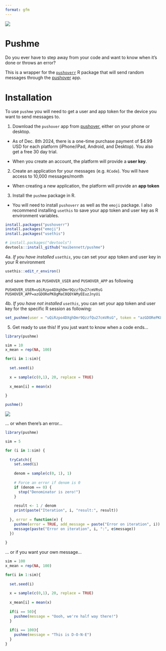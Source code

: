 ```yaml
---
format: gfm
---
```


![](https://github.com/maibennett/pushme/blob/main/images/header.PNG?raw=TRUE){fig-align="center"}

# Pushme

Do you ever have to step away from your code and want to know when it's done or throws an error?

This is a wrapper for the [`pushoverr`](https://github.com/briandconnelly/pushoverr) R package that will send random messages through the [pushover](https://pushover.net/) app.

# Installation

To use `pushme` you will need to get a user and app token for the device you want to send messages to.

1. Download the `pushover` app from [pushover](https://pushover.net/), either on your phone or desktop.
  - As of Dec. 8th 2024, there is a one-time purchase payment of $4.99 USD for each platform (iPhone/iPad, Android, and Desktop). You also get a free 30 day trial.
  
  - When you create an account, the platform will provide a **user key**.

2. Create an application for your messages (e.g. `RCode`). You will have access to 10,000 messages/month
  
  - When creating a new application, the platform will provide an **app token**
  
3. Install the `pushme` package in R.
  
  - You will need to install `pushoverr` as well as the `emoji` package. I also recommend installing `usethis` to save your app token and user key as R environment variables.
  
```r
install.packages("pushoverr")
install.packages("emoji")
install.packages("usethis")

# install.packages("devtools")
devtools::install_github("maibennett/pushme")
```

4a. _If you have installed `usethis`_, you can set your app token and user key in your R environment

```r
usethis::edit_r_environ()
```

and save them as `PUSHOVER_USER` and `PUSHOVER_APP` as following

```
PUSHOVER_USER=uQiRzpo4DXghDmr9QzzfQu27cmVRsG
PUSHOVER_APP=azGDORePK8gMaC0QOYAMyEEuzJnyUi
```

4b. _If you have not installed `usethis`_, you can set your app token and user key for the specific R session as following:

```r
set_pushme(user = "uQiRzpo4DXghDmr9QzzfQu27cmVRsG", token = "azGDORePK8gMaC0QOYAMyEEuzJnyUi")
```


5. Get ready to use this! If you just want to know when a code ends...

```r
library(pushme)

sim = 10
x_mean = rep(NA, 100)

for(i in 1:sim){
  
  set.seed(i)
  
  x = sample(c(0,1), 20, replace = TRUE)
  
  x_mean[i] = mean(x)
  
}

pushme()
```

![](https://github.com/maibennett/pushme/blob/main/images/code_done.PNG?raw=TRUE){fig-align="center" fig-width="50%"}

... or when there's an error...

```r
library(pushme)

sim = 5

for (i in 1:sim) {
  
  tryCatch({
    set.seed(i)
    
    denom = sample(c(0, 1), 1)
    
    # Force an error if denom is 0
    if (denom == 0) {
      stop("Denominator is zero!")
    }
    
    result <- 1 / denom
    print(paste("Iteration", i, "result:", result))
    
  }, error = function(e) {
    pushme(error = TRUE, add_message = paste("Error on iteration", i))
    message(paste("Error on iteration", i, ":", e$message))
  })
  
}

```

[](https://github.com/maibennett/pushme/blob/main/images/error_message.PNG?raw=TRUE){fig-align="center" fig-width="50%"}

... or if you want your own message...

```r
sim = 100
x_mean = rep(NA, 100)

for(i in 1:sim){
  
  set.seed(i)
  
  x = sample(c(0,1), 20, replace = TRUE)
  
  x_mean[i] = mean(x)
  
  if(i == 50){
    pushme(message = "Oooh, we're half way there!")
  }
  
  if(i == 100){
    pushme(message = "This is D-O-N-E")
  }
}
```

[](https://github.com/maibennett/pushme/blob/main/images/personal_message.PNG?raw=TRUE){fig-align="center" fig-width="50%"}